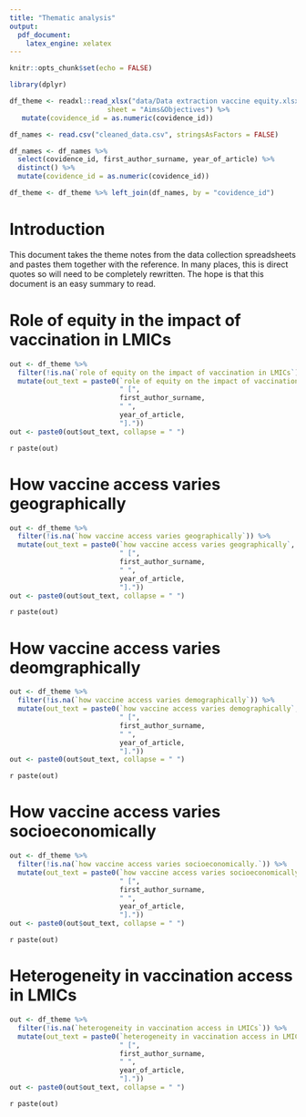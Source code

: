 ```yaml
---
title: "Thematic analysis"
output:
  pdf_document:
    latex_engine: xelatex
---
```


```r
knitr::opts_chunk$set(echo = FALSE)

library(dplyr)

df_theme <- readxl::read_xlsx("data/Data extraction vaccine equity.xlsx",
                        sheet = "Aims&Objectives") %>%
   mutate(covidence_id = as.numeric(covidence_id))

df_names <- read.csv("cleaned_data.csv", stringsAsFactors = FALSE)

df_names <- df_names %>% 
  select(covidence_id, first_author_surname, year_of_article) %>% 
  distinct() %>%
  mutate(covidence_id = as.numeric(covidence_id))

df_theme <- df_theme %>% left_join(df_names, by = "covidence_id")
```

# Introduction

This document takes the theme notes from the data collection spreadsheets and pastes them together with the reference. In many places, this is direct quotes so will need to be completely rewritten. The hope is that this document is an easy summary to read.

# Role of equity in the impact of vaccination in LMICs

```r
out <- df_theme %>%
  filter(!is.na(`role of equity on the impact of vaccination in LMICs`)) %>%
  mutate(out_text = paste0(`role of equity on the impact of vaccination in LMICs`,
                           " [",
                           first_author_surname,
                           " ",
                           year_of_article,
                           "].")) 
out <- paste0(out$out_text, collapse = " ")

```

`r paste(out)`

# How vaccine access varies geographically

```r
out <- df_theme %>%
  filter(!is.na(`how vaccine access varies geographically`)) %>%
  mutate(out_text = paste0(`how vaccine access varies geographically`,
                           " [",
                           first_author_surname,
                           " ",
                           year_of_article,
                           "].")) 
out <- paste0(out$out_text, collapse = " ")

```

`r paste(out)`

# How vaccine access varies deomgraphically

```r
out <- df_theme %>%
  filter(!is.na(`how vaccine access varies demographically`)) %>%
  mutate(out_text = paste0(`how vaccine access varies demographically`,
                           " [",
                           first_author_surname,
                           " ",
                           year_of_article,
                           "].")) 
out <- paste0(out$out_text, collapse = " ")

```

`r paste(out)`

# How vaccine access varies socioeconomically

```r
out <- df_theme %>%
  filter(!is.na(`how vaccine access varies socioeconomically.`)) %>%
  mutate(out_text = paste0(`how vaccine access varies socioeconomically.`,
                           " [",
                           first_author_surname,
                           " ",
                           year_of_article,
                           "].")) 
out <- paste0(out$out_text, collapse = " ")

```

`r paste(out)`

# Heterogeneity in vaccination access in LMICs

```r
out <- df_theme %>%
  filter(!is.na(`heterogeneity in vaccination access in LMICs`)) %>%
  mutate(out_text = paste0(`heterogeneity in vaccination access in LMICs`,
                           " [",
                           first_author_surname,
                           " ",
                           year_of_article,
                           "].")) 
out <- paste0(out$out_text, collapse = " ")

```

`r paste(out)`